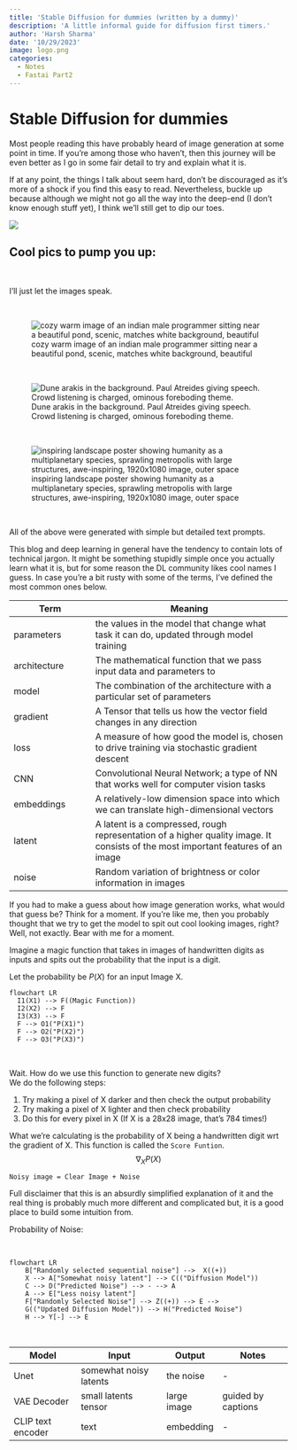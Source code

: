 ```yaml
---
title: 'Stable Diffusion for dummies (written by a dummy)'
description: 'A little informal guide for diffusion first timers.'
author: 'Harsh Sharma'
date: '10/29/2023'
image: logo.png
categories:
  - Notes
  - Fastai Part2
---
```

# Stable Diffusion for dummies

Most people reading this have probably heard of image generation at some point in time. If you're among those who haven't, then this journey will be even better as I go in some fair detail to try and explain what it is.

If at any point, the things I talk about seem hard, don't be discouraged as it's more of a shock if you find this easy to read. Nevertheless, buckle up because although we might not go all the way into the deep-end (I don't know enough stuff yet), I think we'll still get to dip our toes.

![](buckleup.gif)

## Cool pics to pump you up:

\

I'll just let the images speak.  

\

![cozy warm image of an indian male programmer sitting near a beautiful pond, scenic, matches white background, beautiful](img3.jpg)

\

![Dune arakis in the background. Paul Atreides giving speech. Crowd listening is charged, ominous foreboding theme.](img4.jpg)

\

![inspiring landscape poster showing humanity as a multiplanetary species, sprawling metropolis with large structures, awe-inspiring, 1920x1080 image, outer space](img5.jpg)

\

All of the above were generated with simple but detailed text prompts.

::: {.callout-caution}
This blog and deep learning in general have the tendency to contain lots of technical jargon. It might be something stupidly simple once you actually learn what it is, but for some reason the DL community likes cool names I guess. In case you're a bit rusty with some of the terms, I've defined the most common ones below.
:::
::: {.callout-note collapse="true" title='Jargon'}
|Term | Meaning |
|-----|------------|
|parameters| the values in the model that change what task it can do, updated through model training|
| architecture | The mathematical function that we pass input data and parameters to |
|model | The combination of the architecture with a particular set of parameters|  
|gradient | A Tensor that tells us how the vector field changes in any direction |
| loss | A measure of how good the model is, chosen to drive training via stochastic gradient descent|
|CNN| Convolutional Neural Network; a type of NN that works well for computer vision tasks | 
| embeddings | A relatively-low dimension space into which we can translate high-dimensional vectors|
| latent | A latent is a compressed, rough representation of a higher quality image. It consists of the most important features of an image|
|noise| Random variation of brightness or color information in images|
:::

If you had to make a guess about how image generation works, what would that guess be? Think for a moment. If you're like me, then you probably thought that we try to get the model to spit out cool looking images, right? Well, not exactly. Bear with me for a moment.
\ 

Imagine a magic function that takes in images of handwritten digits as inputs and spits out the probability that the input is a digit. 
\ 

Let the probability be $P(X)$ for an input Image X.
```mermaid
flowchart LR
  I1(X1) --> F((Magic Function))
  I2(X2) --> F
  I3(X3) --> F
  F --> O1("P(X1)")
  F --> O2("P(X2)")
  F --> O3("P(X3)")

```

\

Wait. How do we use this function to generate new digits?\
We do the following steps:\

1. Try making a pixel of X darker and then check the output probability
2. Try making a pixel of X lighter and then check probability
3. Do this for every pixel in X (If X is a 28x28 image, that's 784 times!)

What we're calculating is the probability of X being a handwritten digit wrt the gradient of X. This function is called the `Score Funtion`.
$$\nabla_X P(X)$$

`Noisy image = Clear Image + Noise`\

Full disclaimer that this is an absurdly simplified explanation of it and the real thing is probably much more different and complicated but, it is a good place to build some intuition from.
\

Probability of Noise:





\

```mermaid
flowchart LR
    B["Randomly selected sequential noise"] -->  X((+))
    X --> A["Somewhat noisy latent"] --> C(("Diffusion Model"))
    C --> D("Predicted Noise") --> - --> A
    A --> E["Less noisy latent"]
    F["Randomly Selected Noise"] --> Z((+)) --> E -->
    G(("Updated Diffusion Model")) --> H("Predicted Noise")
    H --> Y[-] --> E
```

\

| Model             | Input                  | Output      | Notes              |
| ----------------- | ---------------------- | ----------- | ------------------ |
| Unet              | somewhat noisy latents | the noise   | -                  |
| VAE Decoder       | small latents tensor   | large image | guided by captions |
| CLIP text encoder | text                   | embedding   | -                  |

